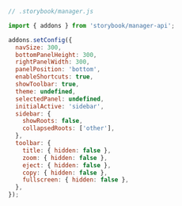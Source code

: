 ```js
// .storybook/manager.js

import { addons } from 'storybook/manager-api';

addons.setConfig({
  navSize: 300,
  bottomPanelHeight: 300,
  rightPanelWidth: 300,
  panelPosition: 'bottom',
  enableShortcuts: true,
  showToolbar: true,
  theme: undefined,
  selectedPanel: undefined,
  initialActive: 'sidebar',
  sidebar: {
    showRoots: false,
    collapsedRoots: ['other'],
  },
  toolbar: {
    title: { hidden: false },
    zoom: { hidden: false },
    eject: { hidden: false },
    copy: { hidden: false },
    fullscreen: { hidden: false },
  },
});
```

